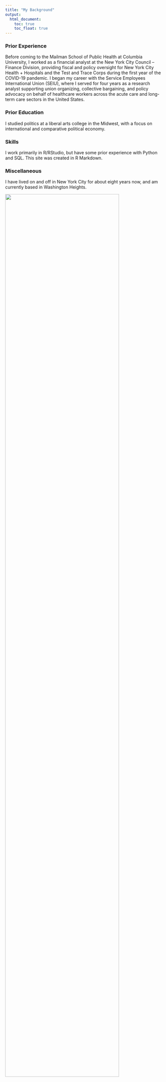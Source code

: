 ```yaml
---
title: "My Background"
output: 
  html_document:
    toc: true
    toc_float: true
---
```


### Prior Experience

Before coming to the Mailman School of Public Health at Columbia University, I worked as a financial analyst at the New York City Council – Finance Division, providing fiscal and policy oversight for New York City Health + Hospitals and the Test and Trace Corps during the first year of the COVID-19 pandemic. I began my career with the Service Employees International Union (SEIU), where I served for four years as a research analyst supporting union organizing, collective bargaining, and policy advocacy on behalf of healthcare workers across the acute care and long-term care sectors in the United States.

### Prior Education

I studied politics at a liberal arts college in the Midwest, with a focus on international and comparative political economy.

### Skills

I work primarily in R/RStudio, but have some prior experience with Python and SQL. This site was created in R Markdown.

### Miscellaneous

I have lived on and off in New York City for about eight years now, and am currently based in Washington Heights.

<img src="images/fort-tryon-park-evening.png" style="width: 85%">

<p style="font-size: 12px;">Linden Terrace, Fort Tryon Park, Summer 2022</p>    